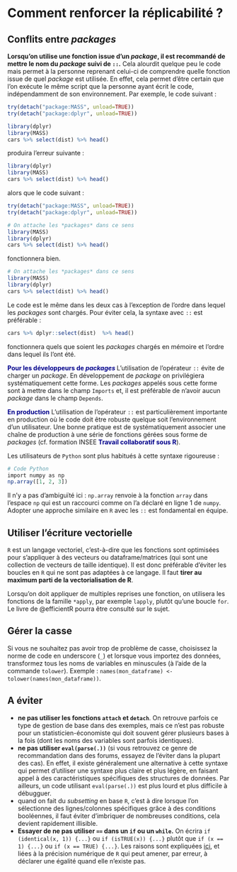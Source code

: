 # Comment renforcer la réplicabilité ?

## Conflits entre *packages*

**Lorsqu'on utilise une fonction issue d'un *package*, il est recommandé de mettre le nom du *package* suivi de `::`.** Cela alourdit quelque peu le code mais permet à la personne reprenant celui-ci de comprendre quelle fonction issue de quel *package* est utilisée. En effet, cela permet d'être certain que l'on exécute le même script que la personne ayant écrit le code, indépendamment de son environnement. Par exemple, le code suivant :

```r
try(detach("package:MASS", unload=TRUE))
try(detach("package:dplyr", unload=TRUE))
```

<!----<div class="fold o">---->
```r
library(dplyr)
library(MASS)
cars %>% select(dist) %>% head()
```
<!----</div>----->
produira l'erreur suivante :
<!----<div class="fold o">------>
```r
library(dplyr)
library(MASS)
cars %>% select(dist) %>% head()
```
<!----</div>----->

alors que le code suivant :

```r
try(detach("package:MASS", unload=TRUE))
try(detach("package:dplyr", unload=TRUE))
```

<!-----<div class="fold o">----->
```r
# On attache les *packages* dans ce sens
library(MASS)
library(dplyr)
cars %>% select(dist) %>% head()
```
<!----</div>---->
fonctionnera bien. 
<!----<div class="fold o">---->
```r
# On attache les *packages* dans ce sens
library(MASS)
library(dplyr)
cars %>% select(dist) %>% head()
```
<!---</div>----->

Le code est le même dans les deux cas à l'exception de l'ordre dans lequel les *packages* sont chargés. Pour éviter cela, la syntaxe avec `::` est préférable :
<!----<div class="fold o">----->
```r
cars %>% dplyr::select(dist)  %>% head()
```
<!---</div>---->
fonctionnera quels que soient les *packages* chargés en mémoire et l'ordre dans lequel ils l'ont été.

<span style="color:DarkBlue">**Pour les développeurs de *packages* **</span>  L'utilisation de l'opérateur `::` évite de charger un *package*. En développement de *package* on privilégiera systématiquement cette forme. Les *packages* appelés sous cette forme sont à mettre dans le champ `Imports` et, il est préférable de n'avoir aucun *package* dans le champ `Depends`.

<span style="color:DarkBlue">**En production**</span> L'utilisation de l'opérateur `::` est particulièrement importante en production où le code doit être robuste quelque soit l'environnement d'un utilisateur. Une bonne pratique est de systématiquement associer une chaîne de production à une série de fonctions gérées sous forme de *packages* (cf. formation INSEE <span style="color:DarkBlue">**Travail collaboratif sous R**</span>).

Les utilisateurs de `Python` sont plus habitués à cette syntaxe rigoureuse :

```r
# Code Python
import numpy as np
np.array([1, 2, 3])
```
Il n'y a pas d'ambiguïté ici : `np.array` renvoie à la fonction `array` dans l'espace `np` qui est un raccourci comme on l'a déclaré en ligne 1 de `numpy`. Adopter une approche similaire en `R` avec les `::` est fondamental en équipe. 

## Utiliser l'écriture vectorielle

`R` est un langage vectoriel, c'est-à-dire que les fonctions sont optimisées pour s'appliquer à des vecteurs ou dataframe/matrices (qui sont une collection de vecteurs de taille identique). Il est donc préférable d'éviter les boucles en `R` qui ne sont pas adaptées à ce langage. Il faut **tirer au maximum parti de la vectorialisation de R**.

Lorsqu'on doit appliquer de multiples reprises une fonction, on utilisera les fonctions de la famille `*apply`, par exemple `lapply`, plutôt qu'une boucle `for`. Le livre de @efficientR pourra être consulté sur le sujet. 


## Gérer la casse

Si vous ne souhaitez pas avoir trop de problème de casse, choisissez la norme de code en underscore (`_`) et lorsque vous importez des données, transformez tous les noms de variables en minuscules (à l'aide de la commande `tolower`). Exemple : `names(mon_dataframe) <- tolower(names(mon_dataframe))`.

## A éviter

* **ne pas utiliser les fonctions `attach` et `detach`**. On retrouve parfois ce type de gestion de base dans des exemples, mais ce n'est pas robuste pour un statisticien-économiste qui doit souvent gérer plusieurs bases à la fois (dont les noms des variables sont parfois identiques).
* **ne pas utiliser `eval(parse(.))`** (si vous retrouvez ce genre de recommandation dans des forums, essayez de l'éviter dans la plupart des cas). En effet, il existe généralement une alternative à cette syntaxe qui permet d'utiliser une syntaxe plus claire et plus légère, en faisant appel à des caractéristiques spécifiques des structures de données. Par ailleurs, un code utilisant `eval(parse(.))` est plus lourd et plus difficile à débugguer.
* quand on fait du *subsetting* en base `R`, c'est à dire lorsque l'on sélectionne des lignes/colonnes spécifiques grâce à des conditions booléennes, il faut éviter d'imbriquer de nombreuses conditions, cela devient rapidement illisible.
* **Essayer de ne pas utiliser `==` dans un `if` ou un `while`.**  On écrira `if (identical(x, 1)) {...}` ou `if (isTRUE(x)) {...}` plutôt que `if (x == 1) {...}` ou `if (x == TRUE) {...}`. Les raisons sont expliquées [ici](https://www.rdocumentation.org/packages/base/versions/3.6.2/topics/identical), et liées à la précision numérique de `R` qui peut amener, par erreur, à déclarer une égalité quand elle n'existe pas.
